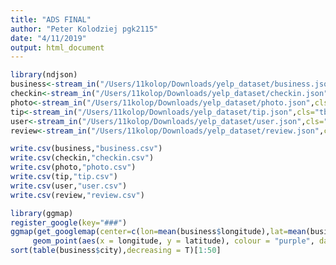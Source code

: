 ```yaml
---
title: "ADS FINAL"
author: "Peter Kolodziej pgk2115"
date: "4/11/2019"
output: html_document
---
```


```r
library(ndjson)
business<-stream_in("/Users/11kolop/Downloads/yelp_dataset/business.json", cls ="tbl")
checkin<-stream_in("/Users/11kolop/Downloads/yelp_dataset/checkin.json",cls="tbl")
photo<-stream_in("/Users/11kolop/Downloads/yelp_dataset/photo.json",cls="tbl")
tip<-stream_in("/Users/11kolop/Downloads/yelp_dataset/tip.json",cls="tbl")
user<-stream_in("/Users/11kolop/Downloads/yelp_dataset/user.json",cls="tbl")
review<-stream_in("/Users/11kolop/Downloads/yelp_dataset/review.json",cls="tbl")
```

```r
write.csv(business,"business.csv")
write.csv(checkin,"checkin.csv")
write.csv(photo,"photo.csv")
write.csv(tip,"tip.csv")
write.csv(user,"user.csv")
write.csv(review,"review.csv")
```

```r
library(ggmap)
register_google(key="###")
ggmap(get_googlemap(center=c(lon=mean(business$longitude),lat=mean(business$latitude)),zoom=4, scale=2,maptype ='hybrid',color = 'color')) +   
     geom_point(aes(x = longitude, y = latitude), colour = "purple", data = business, alpha=0.3, size = 0.5) 
sort(table(business$city),decreasing = T)[1:50]

```

